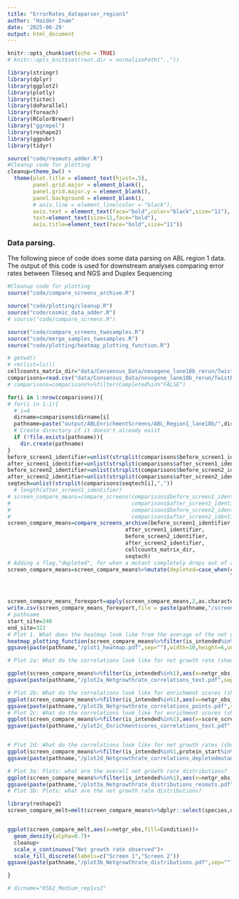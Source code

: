 ```yaml
---
title: "ErrorRates_dataparser_region1"
author: "Haider Inam"
date: '2025-06-29'
output: html_document
---
```




```r
knitr::opts_chunk$set(echo = TRUE)
# knitr::opts_knit$set(root.dir = normalizePath(".."))

library(stringr)
library(dplyr)
library(ggplot2)
library(plotly)
library(tictoc)
library(doParallel)
library(foreach)
library(RColorBrewer)
library("ggrepel")
library(reshape2)
library(ggpubr)
library(tidyr)
```

```r
source("code/resmuts_adder.R")
#Cleanup code for plotting
cleanup=theme_bw() +
  theme(plot.title = element_text(hjust=.5),
        panel.grid.major = element_blank(),
        panel.grid.major.y = element_blank(),
        panel.background = element_blank(),
        # axis.line = element_line(color = "black"),
        axis.text = element_text(face="bold",color="black",size="11"),
        text=element_text(size=11,face="bold"),
        axis.title=element_text(face="bold",size="11"))
```

### Data parsing.  

The following piece of code does some data parsing on ABL region 1 data.
The output of this code is used for downstream analyses comparing error rates between Tileseq and NGS and Duplex Sequencing

```r
#Cleanup code for plotting
source("code/compare_screens_archive.R")

source("code/plotting/cleanup.R")
source("code/cosmic_data_adder.R")
# source("code/compare_screens.R")

source("code/compare_screens_twosamples.R")
source("code/merge_samples_twosamples.R")
source("code/plotting/heatmap_plotting_function.R")
```


```r
# getwd()
# rm(list=ls())
cellcounts_matrix_dir="data/Consensus_Data/novogene_lane18b_rerun/TwistRegion1Screen_CellCounts_Matrix.csv"
comparisons=read.csv("data/Consensus_Data/novogene_lane18b_rerun/TwistRegion1Screen_Comparisons_Todo.csv")
# comparisons=comparisons%>%filter(Completed%in%"FALSE")

for(i in 1:nrow(comparisons)){
# for(i in 1:1){
  # i=4
  dirname=comparisons$dirname[i]
  pathname=paste("output/ABLEnrichmentScreens/ABL_Region1_lane18b/",dirname,sep = "")
  # Create directory if it doesn't already exist
  if (!file.exists(pathname)){
    dir.create(pathname)
} 
before_screen1_identifier=unlist(strsplit(comparisons$before_screen1_identifier[i],","))
after_screen1_identifier=unlist(strsplit(comparisons$after_screen1_identifier[i],","))
before_screen2_identifier=unlist(strsplit(comparisons$before_screen2_identifier[i],","))
after_screen2_identifier=unlist(strsplit(comparisons$after_screen2_identifier[i],","))
seqtech=unlist(strsplit(comparisons$seqtech[i],","))
  # length(after_screen1_identifier)
# screen_compare_means=compare_screens(comparisons$before_screen1_identifier[i],
#                                      comparisons$after_screen1_identifier[i],
#                                      comparisons$before_screen2_identifier[i],
#                                      comparisons$after_screen2_identifier[i])
screen_compare_means=compare_screens_archive(before_screen1_identifier,
                                     after_screen1_identifier,
                                     before_screen2_identifier,
                                     after_screen2_identifier,
                                     cellcounts_matrix_dir,
                                     seqtech)
# Adding a flag,"depleted", for when a mutant completely drops out of a screen in both replicates
screen_compare_means=screen_compare_means%>%mutate(depleted=case_when(ct_screen1_after%in%0.5&&ct_screen2_after%in%0.5~"TRUE",
                                                                      T~"FALSE"))



screen_compare_means_forexport=apply(screen_compare_means,2,as.character)
write.csv(screen_compare_means_forexport,file = paste(pathname,"/screen_comparison_",dirname,".csv",sep=""))
# pathname
start_site=240
end_site=322
# Plot 1. What does the heatmap look like from the average of the net growth rate?
heatmap_plotting_function(screen_compare_means%>%filter(is_intended%in%1),242,321,fill_variable = "netgr_obs_mean",fill_name = "Net growth rate")
ggsave(paste(pathname,"/plot1_heatmap.pdf",sep=""),width=10,height=6,units="in",useDingbats=F)

# Plot 2a: What do the correlations look like for net growth rate (show mutants in text)?

ggplot(screen_compare_means%>%filter(is_intended%in%1),aes(x=netgr_obs_screen1,y=netgr_obs_screen2,color=resmuts,label=species))+geom_text(size=2.5)+geom_abline()+cleanup+stat_cor(method = "pearson")+labs(color="Known\nResistant\nMutant")+scale_x_continuous("Net growth rate screen 1")+scale_y_continuous("Net growth rate screen 2")
ggsave(paste(pathname,"/plot2a_Netgrowthrate_correlations_text.pdf",sep=""),width=6,height=4,units="in",useDingbats=F)

# Plot 2b: What do the correlations look like for enrichment scores (show mutants in points)?
ggplot(screen_compare_means%>%filter(is_intended%in%1),aes(x=netgr_obs_screen1,y=netgr_obs_screen2,label=species))+geom_point(color="black",shape=21,size=2,aes(fill=resmuts))+geom_abline()+cleanup+stat_cor(method = "pearson")+labs(fill="Known\nResistant\nMutant")+scale_x_continuous("Net growth rate screen 1")+scale_y_continuous("Net growth rate screen 2")
ggsave(paste(pathname,"/plot2b_Netgrowthrate_correlations_points.pdf",sep=""),width=6,height=4,units="in",useDingbats=F)
# Plot 2c: What do the correlations look like for enrichment scores (show mutants in text)?
ggplot(screen_compare_means%>%filter(is_intended%in%1),aes(x=score_screen1,y=score_screen2,color=resmuts,label=species))+geom_text(size=2.5)+geom_abline()+cleanup+ stat_cor(method = "pearson")+labs(color="Known\nResistant\nMutant")+scale_x_continuous("Enrichment score screen 1")+scale_y_continuous("Enrichment score screen 2")
ggsave(paste(pathname,"/plot2c_Enrichmentscores_correlations_text.pdf",sep=""),width=6,height=4,units="in",useDingbats=F)


# Plot 2d: What do the correlations look like for net growth rates (show mutants in text + add depleted flag)?
ggplot(screen_compare_means%>%filter(is_intended%in%1,protein_start%in%c(start_site:end_site)),aes(x=netgr_obs_screen1,y=netgr_obs_screen2,label=species))+geom_point(color="black",shape=21,size=2,aes(fill=depleted),alpha=.7)+geom_abline()+cleanup+stat_cor(method = "pearson")+labs(fill="Depleting\nMutant")+scale_x_continuous("Net growth rate screen 1")+scale_y_continuous("Net growth rate screen 2")
ggsave(paste(pathname,"/plot2d_Netgrowthrate_correlations_depletedmutants_points.pdf",sep=""),width=6,height=4,units="in",useDingbats=F)

# Plot 3a: Plots: what are the overall net growth rate distributions?
ggplot(screen_compare_means%>%filter(is_intended%in%1),aes(x=netgr_obs_mean,fill=resmuts))+geom_density(alpha=0.7)+cleanup+labs(fill="Known\nResistant\nMutant")+scale_x_continuous("Mean net growth rate of screens")
ggsave(paste(pathname,"/plot3a_Netgrowthrate_distributions_resmuts.pdf",sep=""),width=6,height=4,units="in",useDingbats=F)
# Plot 3b: Plots: what are the net growth rate distributions?

library(reshape2)
screen_compare_melt=melt(screen_compare_means%>%dplyr::select(species,netgr_obs_screen1,netgr_obs_screen2),id.vars = "species",measure.vars =c("netgr_obs_screen1","netgr_obs_screen2"),variable.name = "Condition",value.name = "netgr_obs")


ggplot(screen_compare_melt,aes(x=netgr_obs,fill=Condition))+
  geom_density(alpha=0.7)+
  cleanup+
  scale_x_continuous("Net growth rate observed")+
  scale_fill_discrete(labels=c("Screen 1","Screen 2"))
ggsave(paste(pathname,"/plot3b_Netgrowthrate_distributions.pdf",sep=""),width=6,height=4,units="in",useDingbats=F)

}

# dirname="K562_Medium_rep1vs2"

```
